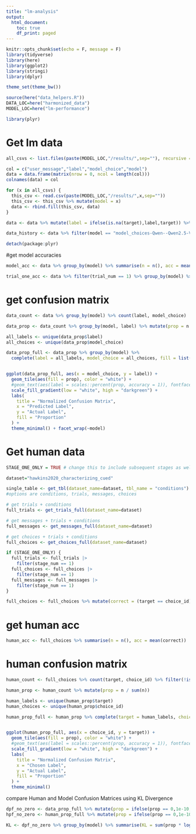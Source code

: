 ```yaml
---
title: "lm-analysis"
output:
  html_document:
    toc: true
    df_print: paged
---
```



```r
knitr::opts_chunk$set(echo = F, message = F)
library(tidyverse)
library(here)
library(ggplot2)
library(stringi)
library(dplyr)

theme_set(theme_bw())

source(here("data_helpers.R"))
DATA_LOC=here("harmonized_data")
MODEL_LOC=here("lm-performance")

library(plyr)
```


# Get  lm data

```r

all_csvs <- list.files(paste(MODEL_LOC,"/results/",sep=""), recursive = TRUE, full.names = FALSE)

col = c("user_message","label","model_choice","model")
data = data.frame(matrix(nrow = 0, ncol = length(col)))
colnames(data) = col

for (x in all_csvs) {
  this_csv <- read.csv(paste(MODEL_LOC,"/results/",x,sep=""))
  this_csv <- this_csv %>% mutate(model = x)
  data <- rbind.fill(this_csv, data)
}

data <- data %>% mutate(label = ifelse(is.na(target),label,target)) %>% mutate(correct = (label == model_choice), model_choice = ifelse(grepl("Image",model_choice), strsplit(model_choice," ")[[1]][2], model_choice)) %>% mutate(model_choice = toupper(model_choice))

data_history <- data %>% filter(model == "model_choices-Qwen--Qwen2.5-VL-32B-Instruct-hawkins2020_characterizing_cued-direct-history.csv")

detach(package:plyr)

```

#get model accuracies

```r

model_acc <- data %>% group_by(model) %>% summarise(n = n(), acc = mean(correct))

trial_one_acc <- data %>% filter(trial_num == 1) %>% group_by(model) %>% summarise(n = n(), acc = mean(correct))

```

# get confusion matrix 

```r
data_count <- data %>% group_by(model) %>% count(label, model_choice)

data_prop <- data_count %>% group_by(model, label) %>% mutate(prop = n / sum(n)) %>% filter(nchar(model_choice) == 1)

all_labels <- unique(data_prop$label)
all_choices <- unique(data_prop$model_choice)

data_prop_full <- data_prop %>% group_by(model) %>%
  complete(label = all_labels, model_choice = all_choices, fill = list(n = 0, prop = 0))


ggplot(data_prop_full, aes(x = model_choice, y = label)) +
  geom_tile(aes(fill = prop), color = "white") +
  #geom_text(aes(label = scales::percent(prop, accuracy = 1)), fontface = "bold") +
  scale_fill_gradient(low = "white", high = "darkgreen") +
  labs(
    title = "Normalized Confusion Matrix",
    x = "Predicted Label",
    y = "Actual Label",
    fill = "Proportion"
  ) +
  theme_minimal() + facet_wrap(~model)

```

# Get human data

```r

STAGE_ONE_ONLY = TRUE # change this to include subsequent stages as well, for multi-stage datasets

dataset="hawkins2020_characterizing_cued"

single_table <- get_tbl(dataset_name=dataset, tbl_name = "conditions") 
#options are conditions, trials, messages, choices

# get trials + conditions
full_trials <- get_trials_full(dataset_name=dataset)

# get messages + trials + conditions
full_messages <- get_messages_full(dataset_name=dataset)

# get choices + trials + conditions
full_choices <- get_choices_full(dataset_name=dataset)

if (STAGE_ONE_ONLY) {
  full_trials <- full_trials |> 
    filter(stage_num == 1)
  full_choices <- full_choices |> 
    filter(stage_num == 1)
  full_messages <- full_messages |> 
    filter(stage_num == 1)
}

full_choices <- full_choices %>% mutate(correct = (target == choice_id)) %>% filter(is.na(exclude))

```

# get human acc

```r

human_acc <- full_choices %>% summarise(n = n(), acc = mean(correct))

```

# human confusion matrix 
```r
human_count <- full_choices %>% count(target, choice_id) %>% filter(!is.na(choice_id))

human_prop <- human_count %>% mutate(prop = n / sum(n))

human_labels <- unique(human_prop$target)
human_choices <- unique(human_prop$choice_id)

human_prop_full <- human_prop %>% complete(target = human_labels, choice_id = human_choices, fill = list(n = 0, prop = 0))


ggplot(human_prop_full, aes(x = choice_id, y = target)) +
  geom_tile(aes(fill = prop), color = "white") +
  #geom_text(aes(label = scales::percent(prop, accuracy = 1)), fontface = "bold") +
  scale_fill_gradient(low = "white", high = "darkgreen") +
  labs(
    title = "Normalized Confusion Matrix",
    x = "Chosen Label",
    y = "Actual Label",
    fill = "Proportion"
  ) +
  theme_minimal()

```

compare Human and Model Confusion Matrices using KL Divergence 

```r

dpf_no_zero <- data_prop_full %>% mutate(prop = ifelse(prop == 0,1e-10,prop))
hpf_no_zero <- human_prop_full %>% mutate(prop = ifelse(prop == 0,1e-10,prop))

KL <- dpf_no_zero %>% group_by(model) %>% summarise(KL = sum(prop * log(prop /hpf_no_zero$prop)))

```
